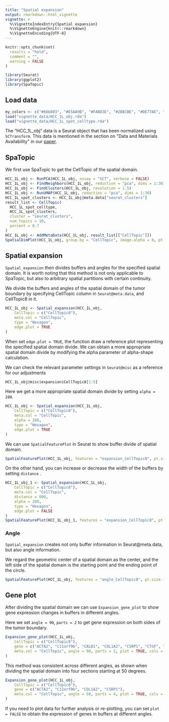 ```yaml
---
title: "Spatial expansion"
output: rmarkdown::html_vignette
vignette: >
  %\VignetteIndexEntry{Spatial expansion}
  %\VignetteEngine{knitr::rmarkdown}
  %\VignetteEncoding{UTF-8}
---
```


```r
knitr::opts_chunk$set(
  results = "hold",
  comment = "",
  warning = FALSE
)
```

```r
library(Seurat)
library(ggplot2)
library(SpaTopic)
```

## Load data

```r
my_colors <- c("#66b803", "#E5AA9B", "#FABD3E", "#2B8CBE", "#DE77AE", "#9970AB", "gray", "#D5E4A2", "#71D0F5", "#B1746F", "#ADE2D0", "#20DE8BFF", "#CCDE8BFF", "#FFDE8BFF", "#FFA88BFF", "#FF6A8BFF")
load("vignette_data/HCC_1L_obj.rda")
load("vignette_data/HCC_1L_spot_celltype.rda")
```

The "HCC_1L_obj" data is a Seurat object that has been normalized using `SCTransform`. This data is mentioned in the section on \"Data and Materials Availability\" in our [paper](https://www.science.org/doi/10.1126/sciadv.adp4942#sec-4).

## SpaTopic

We first use SpaTopic to get the CellTopic of the spatial domain.

```r
HCC_1L_obj <- RunPCA(HCC_1L_obj, assay = "SCT", verbose = FALSE)
HCC_1L_obj <- FindNeighbors(HCC_1L_obj, reduction = "pca", dims = 1:30)
HCC_1L_obj <- FindClusters(HCC_1L_obj, resolution = 1.5)
HCC_1L_obj <- RunUMAP(HCC_1L_obj, reduction = "pca", dims = 1:30)
HCC_1L_spot_clusters <- HCC_1L_obj@meta.data["seurat_clusters"]
result_list <- CellTopic(
  HCC_1L_spot_celltype,
  HCC_1L_spot_clusters,
  cluster = "seurat_clusters",
  num_topics = 10,
  percent = 0.7
)
HCC_1L_obj <- AddMetaData(HCC_1L_obj, result_list[["CellTopic"]])
SpatialDimPlot(HCC_1L_obj, group.by = "CellTopic", image.alpha = 0, pt.size.factor = 2.2) + scale_fill_manual(values = my_colors)
```

## Spatial expansion

`Spatial_expansion` then divides buffers and angles for the specified spatial domain. It is worth noting that this method is not only applicable to SpaTopic, but also to arbitrary spatial partitions with certain continuity.

We divide the buffers and angles of the spatial domain of the tumor boundary by specifying CellTopic column in `Seurat@meta.data`, and CellTopic8 in it.

```r
HCC_1L_obj <- Spatial_expansion(HCC_1L_obj,
    CellTopic = c("CellTopic8"),
    meta.col = "CellTopic",
    type = "Hexagon",
    edge.plot = TRUE
)
```

When set `edge.plot = TRUE`, the function draw a reference plot representing the specified spatial domain divide. We can obtain a more appropriate spatial domain divide by modifying the alpha parameter of alpha-shape calculation.

We can check the relevant parameter settings in `Seurat@misc` as a reference for our adjustments

```r
HCC_1L_obj@misc$expansion$CellTopic8[1:5]
```

Here we get a more appropriate spatial domain divide by setting `alpha = 280`.

```r
HCC_1L_obj <- Spatial_expansion(HCC_1L_obj,
    CellTopic = c("CellTopic8"),
    meta.col = "CellTopic",
    alpha = 280,
    type = "Hexagon",
    edge.plot = TRUE
)
```

We can use `SpatialFeaturePlot` in Seurat to show buffer divide of spatial domain.

```r
SpatialFeaturePlot(HCC_1L_obj, features = "expansion_CellTopic8", pt.size.factor = 2.2)
```

On the other hand, you can increase or decrease the width of the buffers by setting `distance` .

```r
HCC_1L_obj_1 <- Spatial_expansion(HCC_1L_obj,
    CellTopic = c("CellTopic8"),
    meta.col = "CellTopic",
    distance = 800,
    alpha = 280,
    type = "Hexagon",
    edge.plot = FALSE
)
SpatialFeaturePlot(HCC_1L_obj_1, features = "expansion_CellTopic8", pt.size.factor = 2.2)
```

### Angle

`Spatial_expansion` creates not only buffer information in Seurat\@meta.data, but also angle information.

We regard the geometric center of a spatial domain as the center, and the left side of the spatial domain is the starting point and the ending point of the circle.

```r
SpatialFeaturePlot(HCC_1L_obj, features = "angle_CellTopic8", pt.size.factor = 2.2)
```

## Gene plot

After dividing the spatial domain we can use `Expansion_gene_plot` to show gene expression changes in buffers in different angles.

Here we set `angle = 90`, `parts = 2` to get gene expression on both sides of the tumor boundary.

```r
Expansion_gene_plot(HCC_1L_obj,
    CellTopic = c("CellTopic8"),
    gene = c("ACTA2", "C11orf96", "CALD1", "COL1A2", "CSRP1", "CTGF", "FLNA", "IGFBP7", "MYH11", "MYL9", "PPP1R14A", "TAGLN", "TPM2"),
    meta.col = "CellTopic", angle = 90, parts = 2, plot = TRUE, cols = my_colors
)
```

This method was consistent across different angles, as shown when dividing the spatial domain into four sections starting at 50 degrees.

```r
Expansion_gene_plot(HCC_1L_obj,
    CellTopic = c("CellTopic8"),
    gene = c("ACTA2", "C11orf96", "COL1A2", "CSRP1"),
    meta.col = "CellTopic", angle = 50, parts = 4, plot = TRUE, cols = my_colors
)
```

If you need to plot data for further analysis or re-plotting, you can set `plot = FALSE` to obtain the expression of genes in buffers at different angles.
